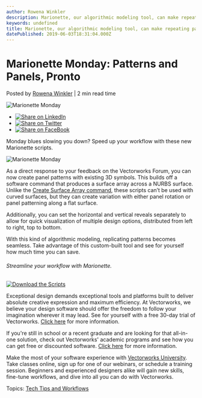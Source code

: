 ```yaml
---
author: Rowena Winkler
description: Marionette, our algorithmic modeling tool, can make repeating patterns in your designs fast and easy. See how. 
keywords: undefined
title: Marionette, our algorithmic modeling tool, can make repeating patterns in your designs fast and easy. See how.  
datePublished: 2019-06-03T18:31:04.000Z
---
```

  

# Marionette Monday: Patterns and Panels, Pronto

 Posted by [Rowena Winkler](https://blog.vectorworks.net/author/rowena-winkler) | 2 min read time 

![Marionette Monday](https://blog.vectorworks.net/hubfs/Blog%20Images/Marionette%20Monday.png) 

* [![Share on LinkedIn](https://2659751.fs1.hubspotusercontent-na1.net/hubfs/2659751/michaelDemo/share-LI.png)](http://www.linkedin.com/shareArticle?mini=true&url=https%3A%2F%2Fblog.vectorworks.net%2Fmarionette-monday-patterns-and-panels-pronto)
* [![Share on Twitter](https://2659751.fs1.hubspotusercontent-na1.net/hubfs/2659751/michaelDemo/share-TW.png)](https://www.twitter.com/share?text=Marionette%20Monday:%20Patterns%20and%20Panels,%20Pronto&url=https%3A%2F%2Fblog.vectorworks.net%2Fmarionette-monday-patterns-and-panels-pronto&via=PMGTweets)
* [![Share on FaceBook](https://2659751.fs1.hubspotusercontent-na1.net/hubfs/2659751/michaelDemo/share-FB.png)](https://www.facebook.com/sharer/sharer.php?u=https%3A%2F%2Fblog.vectorworks.net%2Fmarionette-monday-patterns-and-panels-pronto)

Monday blues slowing you down? Speed up your workflow with these new Marionette scripts. 

![Marionette Monday](https://blog.vectorworks.net/hs-fs/hubfs/Blog%20Images/Marionette%20Monday.png?width=319&name=Marionette%20Monday.png)

As a direct response to your feedback on the Vectorworks Forum, you can now create panel patterns with existing 3D symbols. This builds off a software command that produces a surface array across a NURBS surface. Unlike the [Create Surface Array command](https://www.vectorworks.net/training/2019/getting-started-guides/3d-free-form-modeling/nurbs-modeling-surface-array?utm%5Fcampaign=blog&utm%5Fsource=button&utm%5Fmedium=planetvectorworks&utm%5Fcontent=marionettepanels060319), these scripts can’t be used with curved surfaces, but they can create variation with either panel rotation or panel patterning along a flat surface. 

Additionally, you can set the horizontal and vertical reveals separately to allow for quick visualization of multiple design options, distributed from left to right, top to bottom.

With this kind of algorithmic modeling, replicating patterns becomes seamless. Take advantage of this custom-built tool and see for yourself how much time you can save.

###### Streamline your workflow with Marionette.

[![Download the Scripts](https://no-cache.hubspot.com/cta/default/3018241/ce6e1a7e-5f7a-4252-9123-edecc45e4673.png)](https://cta-redirect.hubspot.com/cta/redirect/3018241/ce6e1a7e-5f7a-4252-9123-edecc45e4673) 

Exceptional design demands exceptional tools and platforms built to deliver absolute creative expression and maximum efficiency. At Vectorworks, we believe your design software should offer the freedom to follow your imagination wherever it may lead. See for yourself with a free 30-day trial of Vectorworks. [Click here](https://www.vectorworks.net/trial/form) for more information.

If you're still in school or a recent graduate and are looking for that all-in-one solution, check out Vectorworks' academic programs and see how you can get free or discounted software. [Click here](https://www.vectorworks.net/en-US/education) for more information.

Make the most of your software experience with [Vectorworks University](https://university.vectorworks.net/). Take classes online, sign up for one of our webinars, or schedule a training session. Beginners and experienced designers alike will gain new skills, fine-tune workflows, and dive into all you can do with Vectorworks. 

 Topics: [Tech Tips and Workflows](https://blog.vectorworks.net/topic/tech-tips-and-workflows) 

  